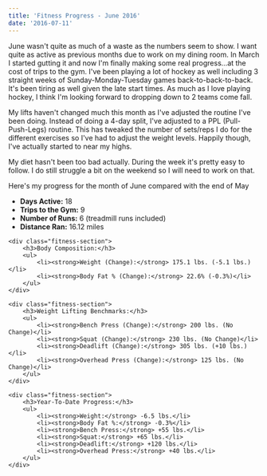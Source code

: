 ```yaml
---
title: 'Fitness Progress - June 2016'
date: '2016-07-11'
---
```


June wasn't quite as much of a waste as the numbers seem to show. I want quite as active as previous months due to work on my dining room. In March I started gutting it and now I'm finally making some real progress...at the cost of trips to the gym. I've been playing a lot of hockey as well including 3 straight weeks of Sunday-Monday-Tuesday games back-to-back-to-back. It's been tiring as well given the late start times. As much as I love playing hockey, I think I'm looking forward to dropping down to 2 teams come fall.

My lifts haven't changed much this month as I've adjusted the routine I've been doing. Instead of doing a 4-day split, I've adjusted to a PPL (Pull-Push-Legs) routine. This has tweaked the number of sets/reps I do for the different exercises so I've had to adjust the weight levels. Happily though, I've actually started to near my highs.

My diet hasn't been too bad actually. During the week it's pretty easy to follow. I do still struggle a bit on the weekend so I will need to work on that.

Here's my progress for the month of June compared with the end of May

<div class="fitness-progress">
    <div class="fitness-section">
        <ul>
            <li><strong>Days Active:</strong> 18</li>
            <li><strong>Trips to the Gym:</strong> 9</li>
            <li><strong>Number of Runs:</strong> 6 (treadmill runs included)</li>
            <li><strong>Distance Ran:</strong> 16.12 miles</li>
        </ul>
    </div>

    <div class="fitness-section">
        <h3>Body Composition:</h3>
        <ul>
            <li><strong>Weight (Change):</strong> 175.1 lbs. (-5.1 lbs.)</li>
            <li><strong>Body Fat % (Change):</strong> 22.6% (-0.3%)</li>
        </ul>
    </div>

    <div class="fitness-section">
        <h3>Weight Lifting Benchmarks:</h3>
        <ul>
            <li><strong>Bench Press (Change):</strong> 200 lbs. (No Change)</li>
            <li><strong>Squat (Change):</strong> 230 lbs. (No Change)</li>
            <li><strong>Deadlift (Change):</strong> 305 lbs. (+10 lbs.)</li>
            <li><strong>Overhead Press (Change):</strong> 125 lbs. (No Change)</li>
        </ul>
    </div>

    <div class="fitness-section">
        <h3>Year-To-Date Progress:</h3>
        <ul>
            <li><strong>Weight:</strong> -6.5 lbs.</li>
            <li><strong>Body Fat %:</strong> -0.3%</li>
            <li><strong>Bench Press:</strong> +55 lbs.</li>
            <li><strong>Squat:</strong> +65 lbs.</li>
            <li><strong>Deadlift:</strong> +120 lbs.</li>
            <li><strong>Overhead Press:</strong> +40 lbs.</li>
        </ul>
    </div>

</div>
